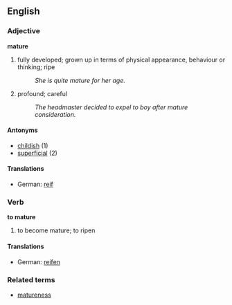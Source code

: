 ==English==

===Adjective===
'''mature'''
# fully developed; grown up in terms of physical appearance, behaviour or thinking; ripe
#:''She is quite mature for her age.''
# profound; careful
#:''The headmaster decided to expel to boy after mature consideration.''
====Antonyms====
*[[childish]] (1)
* [[superficial]] (2)

====Translations====
*German: [[reif]]

===Verb===
'''to mature'''
# to become mature; to ripen
====Translations====
*German: [[reifen]]
===Related terms===
*[[matureness]]
